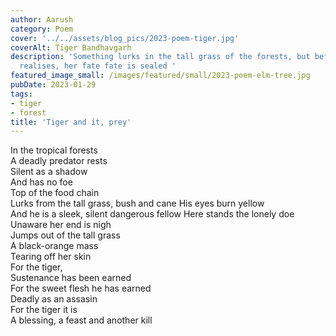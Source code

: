 ```yaml
---
author: Aarush
category: Poem
cover: '../../assets/blog_pics/2023-poem-tiger.jpg'
coverAlt: Tiger Bandhavgarh
description: 'Something lurks in the tall grass of the forests, but before the doe
  realises, her fate fate is sealed '
featured_image_small: /images/featured/small/2023-poem-elm-tree.jpg
pubDate: 2023-01-29
tags:
- tiger
- forest
title: 'Tiger and it, prey'
---
```


In the tropical forests  
A deadly predator rests  
Silent as a shadow  
And has no foe  
Top of the food chain  
Lurks from the tall grass, bush and cane His eyes burn yellow  
And he is a sleek, silent dangerous fellow Here stands the lonely doe  
Unaware her end is nigh  
Jumps out of the tall grass  
A black-orange mass  
Tearing off her skin  
For the tiger,  
Sustenance has been earned  
For the sweet flesh he has earned  
Deadly as an assasin  
For the tiger it is  
A blessing, a feast and another kill